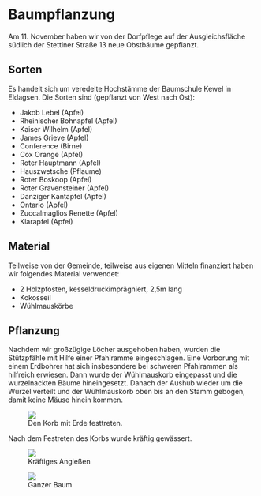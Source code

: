 
# Baumpflanzung

Am 11. November haben wir von der Dorfpflege auf der Ausgleichsfläche südlich
der Stettiner Straße 13 neue Obstbäume gepflanzt.

## Sorten

Es handelt sich um veredelte Hochstämme der Baumschule Kewel in Eldagsen. Die
Sorten sind (gepflanzt von West nach Ost):

- Jakob Lebel (Apfel)
- Rheinischer Bohnapfel (Apfel)
- Kaiser Wilhelm (Apfel)
- James Grieve (Apfel)
- Conference (Birne)
- Cox Orange (Apfel)
- Roter Hauptmann (Apfel)
- Hauszwetsche (Pflaume)
- Roter Boskoop (Apfel)
- Roter Gravensteiner (Apfel)
- Danziger Kantapfel (Apfel)
- Ontario (Apfel)
- Zuccalmaglios Renette (Apfel)
- Klarapfel (Apfel)

## Material

Teilweise von der Gemeinde, teilweise aus eigenen Mitteln finanziert haben wir
folgendes Material verwendet:

- 2 Holzpfosten, kesseldruckimprägniert, 2,5m lang
- Kokosseil
- Wühlmauskörbe

## Pflanzung

Nachdem wir großzügige Löcher ausgehoben haben, wurden die Stützpfähle mit Hilfe
einer Pfahlramme eingeschlagen. Eine Vorborung mit einem Erdbohrer hat sich
insbesondere bei schweren Pfahlrammen als hilfreich erwiesen. Dann wurde der
Wühlmauskorb eingepasst und die wurzelnackten Bäume hineingesetzt. Danach der
Aushub wieder um die Wurzel verteilt und der Wühlmauskorb oben bis an den Stamm
gebogen, damit keine Mäuse hinein kommen.

<figure>
  <Image src={require('./festtreten.jpg')} />
  <figcaption className="mt-2 text-sm text-center text-gray-500 dark:text-gray-400">
    Den Korb mit Erde festtreten.
  </figcaption>
</figure>

Nach dem Festreten des Korbs wurde kräftig gewässert.

<figure>
  <Image src={require('./giessen.jpg')} />
  <figcaption className="mt-2 text-sm text-center text-gray-500 dark:text-gray-400">
    Kräftiges Angießen
  </figcaption>
</figure>

<figure>
  <Image src={require('./ganzerBaum.jpg')} />
  <figcaption className="mt-2 text-sm text-center text-gray-500 dark:text-gray-400">
    Ganzer Baum
  </figcaption>
</figure>
